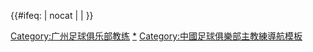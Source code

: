 {{歷任足球主教練‎
|name = 广州足球队主教练
|teamname = 广州恒大淘宝足球俱乐部
|title = 广州足球俱-{}-乐部
|bgcolor=#db000d
|textcolor=white
|bordercolor=white
|list =<div>
{{Football manager list entry|name=[[周穗安]]|from=1994|to=1995}}
{{Football manager list entry|name=[[张京天]]|from=1995|to=}}
{{Football manager list entry|name=[[谢志光]]|from=1996|to=}}
{{Football manager list entry|name=[[冼迪雄]]|from=1996|to=}}
{{Football manager list entry|name=[[陈亦明]]|from=1997|to=}}
{{Football manager list entry|name=[[麦超]]|from=1997|to=1998}}
{{Football manager list entry|name=[[陈熙荣]]|from=1998|to=1999}}
{{Football manager list entry|name=[[赵达裕]]|from=1999|to=}}
{{Football manager list entry|name={{flagicon|BRA}} [[吉尔度·罗杰里格斯|罗杰里格斯]]|from=2000|to=}}
{{Football manager list entry|name=[[周穗安]]|from=2000|to=}}
{{Football manager list entry|name={{flagicon|BRA}} [[埃德森·塔瓦雷斯|塔瓦雷斯]]''（代理）''|from=2000|to=}}
{{Football manager list entry|name=[[刘康 (足球教练)|刘康]]|from=2000|to=2001}}
{{Football manager list entry|name=[[周穗安]]|from=2001|to=2002}}
{{Football manager list entry|name=[[吴群立]]|from=2002|to=}}
{{Football manager list entry|name=[[周穗安]]|from=2002|to=2003}}
{{Football manager list entry|name=[[麦超]]|from=2003|to=2005}}
{{Football manager list entry|name={{flagicon|CRO}} [[德拉戈·马米奇|马米奇]]''（代理）''|from=2005|to=2006}}
{{Football manager list entry|name=[[戚务生]]|from=2006|to=}}
{{Football manager list entry|name=[[沈祥福]]|from=2007|to=2009}}
{{Football manager list entry|name=[[彭伟国]]''（代理）''|from=2009|to=2010}}
{{Football manager list entry|name={{flagicon|KOR}} [[李章洙]]|from=2010|to=2012}}
{{Football manager list entry|name={{flagicon|ITA}} [[马尔切洛·里皮|-{zh-hans:里皮;zh-hk:納比;zh-tw:里皮;}-]]|from=2012|to=2014}}
{{Football manager list entry|name={{flagicon|ITA}} [[法比奥·卡纳瓦罗|-{zh-hk:簡拿華路;zh-hans:卡纳瓦罗;zh-tw:卡納瓦羅;}-]]|from=2014|to=2015}}
{{Football manager list entry|name={{flagicon|BRA}} [[路易斯·菲利佩·斯科拉里|-{zh-hans:斯科拉里; zh-hk:史高拉利; zh-tw:斯科拉里}-]]|from=2015|to=2017}}
{{Football manager last|name={{flagicon|ITA}} [[法比奥·卡纳瓦罗|-{zh-hk:簡拿華路;zh-hans:卡纳瓦罗;zh-tw:卡納瓦羅;}-]]|from=2017|to=2021}}
</div>
}}<includeonly>{{#ifeq: {{{1}}} | nocat | <!--空--> | [[Category:广州足球俱乐部教练]] }}</includeonly>
<noinclude>
[[Category:广州足球俱乐部教练|*]]
[[Category:中國足球俱樂部主教練導航模板]]
</noinclude>